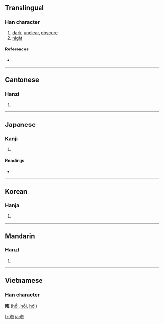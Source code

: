 ==Translingual==

===Han character===
{{Han char|rn=72|rad=日|as=07|sn=11|four=6805<sub>7</sub>|canj=日人田卜 (AOWY)}}

# [[dark]], [[unclear]], [[obscure]]
# [[night]]

====References====
* {{Han ref|kx=0496.100|dkj=13960|dj=0862.140|hdz=21513.030|uh=6666|ud=26214|bh=B1E2|bd=45538}}

----

==Cantonese==

===Hanzi===
{{yue-hanzi|jyut=|y=fui3}}

# {{defn|Cantonese}}

----

==Japanese==

===Kanji===
{{ja-kanji|grade=|rs=日07}}

# {{defn|Japanese}}

====Readings====
* {{ja-readings|on=[[かい]] (kai)|kun=[[みそか]] (misoka), [[くらい]] (kurai)}}

----

==Korean==

===Hanja===
{{ko-hanja|hangeul=회|eumhun=|rv=hoe|mr=hoe|y=hoy|eumhun=그믐|ehrv=geumeum|ehmr=kŭmŭm}}

# {{defn|Korean}}

----

==Mandarin==

===Hanzi===
{{cmn-hanzi|pin=[[huì]] ([[hui4]])|wg=hui<sup>4</sup>}}

# {{defn|Mandarin}}

----

==Vietnamese==
===Han character===
'''晦''' ([[hối]], [[hổi]], [[hói]])

[[fr:晦]]
[[ja:晦]]